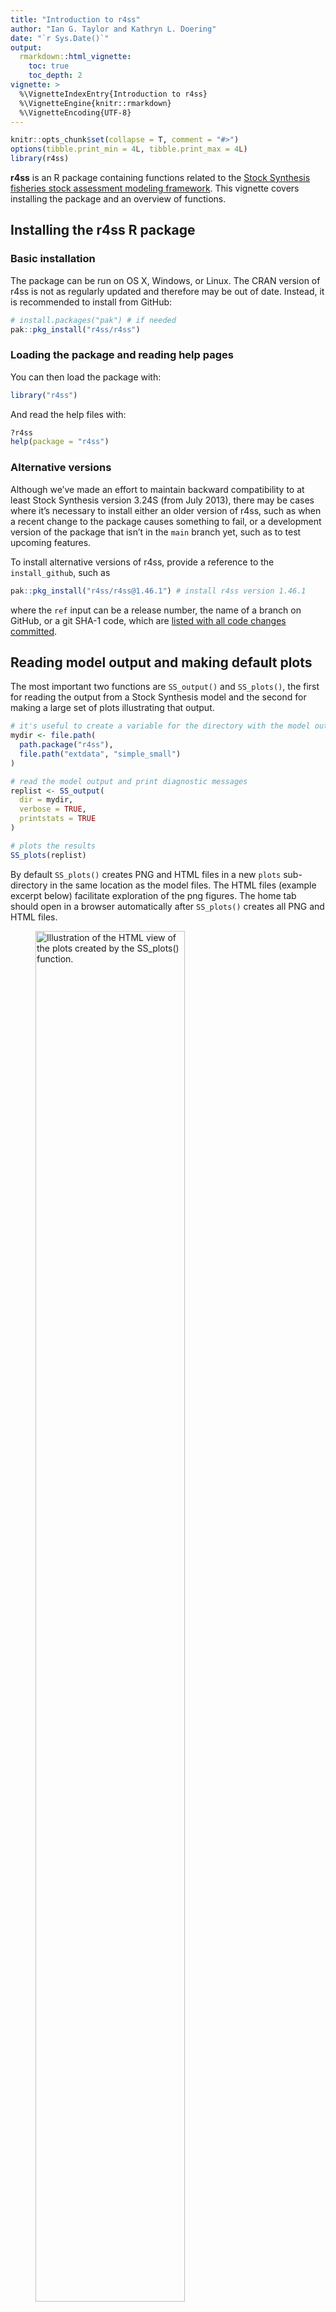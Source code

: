 ```yaml
---
title: "Introduction to r4ss"
author: "Ian G. Taylor and Kathryn L. Doering"
date: "`r Sys.Date()`"
output: 
  rmarkdown::html_vignette:
    toc: true
    toc_depth: 2
vignette: >
  %\VignetteIndexEntry{Introduction to r4ss}
  %\VignetteEngine{knitr::rmarkdown}
  %\VignetteEncoding{UTF-8}
---
```


```r
knitr::opts_chunk$set(collapse = T, comment = "#>")
options(tibble.print_min = 4L, tibble.print_max = 4L)
library(r4ss)
```

**r4ss** is an R package containing functions related to the 
[Stock Synthesis fisheries stock assessment modeling framework](https://vlab.noaa.gov/web/stock-synthesis). 
This vignette covers installing the package and an overview of functions.

## Installing the r4ss R package

### Basic installation
The package can be run on OS X, Windows, or Linux.
The CRAN version of r4ss is not as regularly updated and therefore may be out of
date. Instead, it is recommended to install from GitHub:

```r
# install.packages("pak") # if needed
pak::pkg_install("r4ss/r4ss")
```

### Loading the package and reading help pages

You can then load the package with:

```r
library("r4ss")
```

And read the help files with:

```r
?r4ss
help(package = "r4ss")
```

### Alternative versions

Although we've made an effort to maintain backward compatibility to at
least Stock Synthesis version 3.24S (from July 2013), there may be cases
where it's necessary to install either an older version of r4ss, such as
when a recent change to the package causes something to fail, or a
development version of the package that isn't in the `main` branch yet,
such as to test upcoming features. 

To install alternative versions of r4ss, provide a reference to the
`install_github`, such as  
```r
pak::pkg_install("r4ss/r4ss@1.46.1") # install r4ss version 1.46.1
```
where the `ref` input can be a release number, the name of a branch on
GitHub, or a git SHA-1 code, which are [listed with all code changes
committed](https://github.com/r4ss/r4ss/commits/). 

## Reading model output and making default plots {#plot}

The most important two functions are `SS_output()` and `SS_plots()`, the
first for reading the output from a Stock Synthesis model and the second
for making a large set of plots illustrating that output. 

```r
# it's useful to create a variable for the directory with the model output
mydir <- file.path(
  path.package("r4ss"),
  file.path("extdata", "simple_small")
)

# read the model output and print diagnostic messages
replist <- SS_output(
  dir = mydir,
  verbose = TRUE,
  printstats = TRUE
)

# plots the results
SS_plots(replist)
```

By default `SS_plots()` creates PNG and HTML files in a new `plots`
sub-directory in the same location as the model files. The HTML files
(example excerpt below) facilitate exploration of the png figures. The
home tab should open in a browser automatically after `SS_plots()`
creates all PNG and HTML files. 

![Illustration of the HTML view of the plots created by the `SS_plots()`
function.](r4ss_html_capture.png){ width=75% } 

### Creating select plots

`SS_plots()` runs slowly due to the large number of plots created. If
only a few plots are of interest, it is more efficient to plot only the
necessary ones. Groups of plots to generate in the call to `SS_plots()`
can be specified through the `plot` argument. For example, if only the
plots of Catch were desired, call: 

```r
SS_plots(replist = replist, plot = 7)
```

If only plots of catch and discards were desired, the user could call:
```r
SS_plots(replist = replist, plot = c(7, 9))
```
The documentation for the `plot` argument in the help file for
`SS_plots()` lists the corresponding numbers for each group of plots. 

It is not uncommon to run into bugs with the plotting functions because
of the vast number of model configurations available in SS3 and plots
created from them. A strategy with for dealing with a bug is to exclude
the set of plots where the bug is occurring as a temporary fix. In the
long term, bugs typically get attention fairly quickly from maintainers
when reported to the [r4ss issue
tracker](https://github.com/r4ss/r4ss/issues). For example, if there was
a bug in the conditional age-at-length fits (plot set 18), exclude the
plot: 

```r
SS_plots(replist, plot = c(1:17, 19:26))
```

## Scripting Stock Synthesis workflows with `r4ss`

Using functions in `r4ss`, a fully scripted workflow for modifying Stock
Synthesis files and running Stock Synthesis models is possible. 

We'll demonstrate this by creating a new model from a model in the
`r4ss` package.

```r
# initial model to modify
mod_path <- system.file(file.path("extdata", "simple_small"), package = "r4ss")
# create a new directory to put a new, modified version of the model
new_mod_path <- "simple_new"
```
Use the r4ss utility function to copy over the model files from
`mod_path` to `new_mod_path`:

```r
copy_SS_inputs(dir.old = mod_path, dir.new = new_mod_path)
```

Note that the function `populate_multiple_folders()` can be used to copy
several folders of Stock Synthesis model inputs.

### Read in Stock Synthesis files

Stock Synthesis files can be read in as list objects in R using the
`SS_read()` function.

```r
inputs <- r4ss::SS_read(dir = new_mod_path)
# can also separately run the functions called by SS_read():
# SS_readstarter(), SS_readdat(), SS_readctl(), SS_readforecast(),
# and SS_readwtatage()
```

### Investigate the model

Each of the input files is read into R as a list which are then grouped
as a larger list. The components of the
list should be in the same order as they appear in the text file. Use
`names()` to see all the list components:

```r
names(inputs) # see the elements of the big list
names(inputs$start) # see names of the list components of starter file
```
Or reference a specific element to see the components. For example, we
can look at the mortality and growth parameter section (MG_parms):

```r
inputs$ctl$MG_parms
```

### Modify the model
You could make basic or large structural changes to your model in R. For
example, the initial value of M can be changed:

```r
# view the initial value
inputs$ctl$MG_parms["NatM_p_1_Fem_GP_1", "INIT"]
# change it to 0.2
inputs$ctl$MG_parms["NatM_p_1_Fem_GP_1", "INIT"] <- 0.2
```

When making large structural changes, additional elements may need to be
added that were NULL before. To find out the names in the r4ss list
object, it may be necessary to make changes directly to the input files
and then read it in again to R, or to look at the source code for the
names of the list elements. For example, the source code for
`SS_readctl()` when using a SS3.30 file is located at
[https://github.com/r4ss/r4ss/blob/main/R/SS_readctl_3.30.R](https://github.com/r4ss/r4ss/blob/main/R/SS_readctl_3.30.R).

Settings in other files can also be modified. For example, the biomass
target can be modified in the forecast file
```r
inputs$fore$Btarget
inputs$fore$Btarget <- 0.45
inputs$fore$Btarget
```

### Write out the modified models

The `SS_write()` function can be used to write out the modified stock
synthesis input R objects into input files:

```r
r4ss::SS_write(inputs, dir = new_mod_path, overwrite = TRUE)
```

If you make changes to the input model files that render the file
unparsable by Stock Synthesis, the `SS_write()` function may throw an
error (and hopefully provide an informative message about why). However,
it is possible that an invalid Stock Synthesis model file could be
written, so the true test is whether or not it is possible to run Stock
Synthesis with the modified model files.

If you need help troubleshooting `SS_read()` or `SS_write()` and the
associated functions for each model file, or would like to report a bug,
please [post an issue in the r4ss repository](https://github.com/r4ss/r4ss/issues).

### Run the modified model

The model can now be run with Stock Synthesis. The call to do this
depends on where the Stock Synthesis executable is on your computer. If
the Stock Synthesis executable is in the same folder as the model that
will be run, `run()` can be used. Assuming the stock synthesis executable
is called ss.exe:

```r
r4ss::run(dir = new_mod_path, skipfinished = FALSE)
```

Note this is similar to resetting the working directory and running the
model with `system()` or `shell()`, but deals with differences among
operating systems automatically. Another advantage of `run()` is that 
there is no need to change the working directory.

If the executable in a different folder than the model, specify either
the absolute or relative path to the executable.
```r
# use the absolute exe path in the call on a Windows computer.
run(dir = new_mod_path, exe = "c:/SS/SSv3.30.19.01_Apr15/ss.exe")
# use the absolute exe path in the call on linux.
run(dir = new_mod_path, exe = "~/SS/SSv3.30.19.01_Apr15/ss_linux")
```

Finally, if the stock synthesis executable is in your PATH, then
`run()` should find it automatically.

### Investigate the model run

As [previously](#plot), `SS_output()` and `SS_plots()` can be used to
investigate the model results.

### Should I script my whole Stock Synthesis workflow?

Scripting using r4ss functions is one way of developing a reproducible
and coherent Stock Synthesis development workflow. However, there are
many ways that Stock Synthesis models could be run and modified. What is
most important is that you find a workflow that works for you and that
you are able to document changes being made to a model. Version control
(such as [git](https://git-scm.com/)) is another tool that may help
document changes to models.

## Functions for common stock assessment tasks

While stock assessment processes differ among regions, some modeling
workflows and diagnostics are commonly used. Within r4ss, there are
functions to perform a retrospective (`retro()`), jitter the
starting values and reoptimize the stock assessment model a number of
times to check for local minima (`jitter()`) and tuning
composition data (`tune_comps()`).

Additional model diagnostics for Stock Synthesis models are available as
part of the [ss3diags](https://github.com/jabbamodel/ss3diags) package.

### Running retrospectives

A retrospective analysis removes a certain number of years of the model
data and recalculates the fit. This is typically done several times and
the results are used to look for retrospective patterns (i.e.,
non-random deviations in estimated parameters or derived quantities as
years of data are removed). If the model results change drastically and
non-randomly as data is removed, this is less support for the model. For
more on the theory and details behind retrospective analyses, see
[Hurtado-Ferro et al. 2015](https://doi.org/10.1093/icesjms/fsu198) and
[Legault 2020](https://doi.org/10.1093/icesjms/fsaa184).

The function `retro()` can be used to run retrospective analyses
starting from an existing Stock Synthesis model. Note that it is safest
to create a copy of your original Stock Synthesis model that the
retrospective is run on, just in case there are problems with the run.
For example, a five year retrospective could be done:

```r
# run the retrospective analyses
retro(
  dir = new_mod_path, # wherever the model files are
  oldsubdir = "", # subfolder within dir
  newsubdir = "retrospectives", # new place to store retro runs within dir
  years = 0:-5 # years relative to ending year of model
)
```
After running this retrospective, six new folders would be created
within a new "retrospectives" directory, where each folder would contain 
a different run of the retrospective (removing 0 to 5 years of data).

After the retrospective models have run, the results can be used as a
diagnostic:

```r
# load the 6 models
retroModels <- SSgetoutput(dirvec = file.path(
  new_mod_path, "retrospectives",
  paste("retro", 0:-5, sep = "")
))
# summarize the model results
retroSummary <- SSsummarize(retroModels)
# create a vector of the ending year of the retrospectives
endyrvec <- retroSummary[["endyrs"]] + 0:-5
# make plots comparing the 6 models
SSplotComparisons(retroSummary,
  endyrvec = endyrvec,
  legendlabels = paste("Data", 0:-5, "years")
)
# calculate Mohn's rho, a diagnostic value
rho_output <- SSmohnsrho(
  summaryoutput = retroSummary,
  endyrvec = endyrvec,
  startyr = retroSummary[["endyrs"]] - 5,
  verbose = FALSE
)
```

### Jittering

Another commonly used diagnostic with Stock Synthesis models is
"jittering". Model initial values are changed randomly (by some
fraction in a transformed parameter space) and the model is reoptimized. 
The `jitter()` function performs this routine for the number of times 
specified by the user. For a stock Synthesis model in a folder called 
`jitter_dir` jittering starting values can be run 100 times (note this
could take a while as they will be run in sequence):

```r
# define a new directory
jitter_dir <- file.path(mod_path, "jitter")
# copy over the stock synthesis model files to the new directory
copy_SS_inputs(dir.old = mod_path, dir.new = jitter_dir)
# run the jitters
jitter_loglike <- jitter(
  dir = jitter_dir,
  Njitter = 100,
  jitter_fraction = 0.1 # a typically used jitter fraction
)
```
The output from `jitter()` is saved in `jitter_loglike`, which is
a table of the different negative log likelihoods produced from
jittering. If there are any negative log likelihoods smaller than the
original model's log likelihood, this indicates that the original
model's log likelihood is a local minimum and not the global minimum. On
the other hand, if there are no log likelihoods lower than the original
model's log likelihood, then this is evidence (but not proof) that the
original model's negative log likelihood could be the global minimum.

Jittering starting values can also provide evidence about the
sensitivity of the model to starting values. If many different
likelihood values are arrived at during the jitter analysis, then the
model is sensitive to starting values. However, if many of the models
converge to the same negative log likelihood value, this indicates the
model is less sensitive to starting values.

### Tuning composition data

Three different routines are available to tune (or weight) composition
data in Stock Synthesis. The McAllister-Ianelli (MI) and Francis tuning
methods are iterative reweighting routines, while the
Dirichlet-multinomial (DM) option incorporates weighting parameters
directly in the original model.

Because tuning is commonly used with Stock Synthesis models, and users
may be interested in exploring the same model, but  using different
tuning methods, `tune_comps()` can start from the same model and
transform it into different tuning methods.

As an example, we will illustrate how to run Francis tuning on an
example Stock Synthesis model built into the r4ss package. First, we
make a copy of the model to avoid changing the original model files 
```r
# define a new directory in a temporary location
mod_path <- file.path(tempdir(), "simple_mod")
# Path to simple model in r4ss and copy files to mod_path
example_path <- system.file("extdata", "simple_small", package = "r4ss")
# copy model input files
copy_SS_inputs(dir.old = example_path, dir.new = mod_path)
# copy over the Report file to provide information about the last run
file.copy(
  from = file.path(example_path, "Report.sso"),
  to = file.path(mod_path, "Report.sso")
)
# copy comp report file  to provide information about the last run of this model
file.copy(
  from = file.path(example_path, "CompReport.sso"),
  to = file.path(mod_path, "CompReport.sso")
)
```

The following call to `tune_comps()` runs Francis weighting for 1
iteration and allows upweighting. Assume that an executable called
"ss or ss.exe" is available in the mod_path folder.
 
```r
tune_info <- tune_comps(
  option = "Francis",
  niters_tuning = 1,
  dir = mod_path,
  allow_up_tuning = TRUE,
  verbose = FALSE
)
# see the tuning table, and the weights applied to the model.
tune_info
```

Now, suppose we wanted to run the same model, but using
Dirichlet-multinomial parameters to weight. The model can be copied over
to a new folder, then the `tune_comps()` function could be used to
add Dirichlet-multinomial parameters (1 for each fleet with composition
data and for each type of composition data) and re-run the model.

```r
# create additional temporary directory
mod_path_dm <- file.path(tempdir(), "simple_mod_dm")
# copy model files
copy_SS_inputs(dir.old = mod_path, dir.new = mod_path_dm, copy_exe = TRUE)
# copy over the Report file to provide information about the last run
file.copy(
  from = file.path(mod_path, "Report.sso"),
  to = file.path(mod_path_dm, "Report.sso")
)
# copy comp report file  to provide information about the last run of this model
file.copy(
  from = file.path(mod_path, "CompReport.sso"),
  to = file.path(mod_path_dm, "CompReport.sso")
)
# Add Dirichlet-multinomial parameters and rerun. The function will
# automatically remove the MI weighting and add in the DM parameters.
DM_parm_info <- tune_comps(
  option = "DM",
  niters_tuning = 1, # must be 1 or greater to run, through DM is not iterative
  dir = mod_path_dm
)
# see the DM parameter estimates
DM_parm_info[["tuning_table_list"]]
```

There are many options in the `tune_comps()` function; please see the
documentation (`?tune_comps` in the R console) for more details and
examples.
